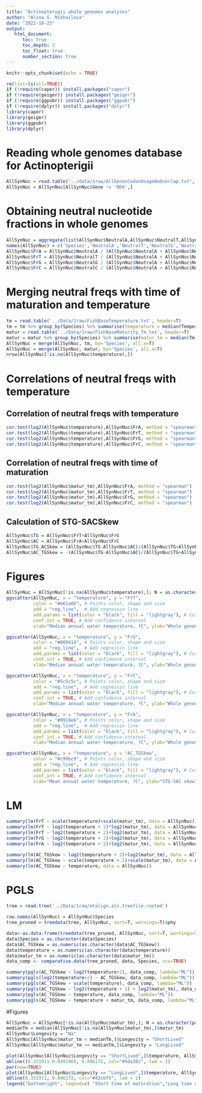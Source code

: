 ```yaml
---
title: "Actinopterygii whole genomes analyses"
author: "Alina G. Mikhailova"
date: "2022-10-25"
output:    
   html_document:
      toc: true
      toc_depth: 3
      toc_float: true
      number_section: true
---
```


```r
knitr::opts_chunk$set(echo = TRUE)
```

```r
rm(list=ls(all=TRUE))
if (!require(caper)) install.packages("caper")
if (!require(geiger)) install.packages("geiger")
if (!require(ggpubr)) install.packages("ggpubr")
if (!require(dplyr)) install.packages("dplyr")
library(caper)
library(geiger)
library(ggpubr)
library(dplyr)
```

# Reading whole genomes database for Actinopterigii 

```r
AllSynNuc = read.table("../data/1raw/AllGenesCodonUsageNoOverlap.txt", header = TRUE, sep = '\t')
AllSynNuc = AllSynNuc[AllSynNuc$Gene != 'ND6',]
```

# Obtaining neutral nucleotide fractions in whole genomes
```r
AllSynNuc = aggregate(list(AllSynNuc$NeutralA,AllSynNuc$NeutralT,AllSynNuc$NeutralG,AllSynNuc$NeutralC), by = list(AllSynNuc$Species), FUN = sum)
names(AllSynNuc) = c('Species','NeutralA','NeutralT','NeutralG','NeutralC')
AllSynNuc$FrA = AllSynNuc$NeutralA / (AllSynNuc$NeutralA + AllSynNuc$NeutralT + AllSynNuc$NeutralG + AllSynNuc$NeutralC)
AllSynNuc$FrT = AllSynNuc$NeutralT / (AllSynNuc$NeutralA + AllSynNuc$NeutralT + AllSynNuc$NeutralG + AllSynNuc$NeutralC) 
AllSynNuc$FrG = AllSynNuc$NeutralG / (AllSynNuc$NeutralA + AllSynNuc$NeutralT + AllSynNuc$NeutralG + AllSynNuc$NeutralC) 
AllSynNuc$FrC = AllSynNuc$NeutralC / (AllSynNuc$NeutralA + AllSynNuc$NeutralT + AllSynNuc$NeutralG + AllSynNuc$NeutralC) 
```

# Merging neutral freqs with time of maturation and temperature
```r
tm = read.table('../Data/1raw/FishBaseTemperature.txt', header=T)
tm = tm %>% group_by(Species) %>% summarise(temperature = median(Temperature))
matur = read.table('../Data/1raw/FishBaseMaturity_Tm.txt', header=T)
matur = matur %>% group_by(Species) %>% summarise(matur_tm = median(Tm))
AllSynNuc = merge(AllSynNuc, tm, by='Species', all.x=T)
AllSynNuc = merge(AllSynNuc, matur, by='Species', all.x=T)
nrow(AllSynNuc[!is.na(AllSynNuc$temperature),])
```

# Correlations of neutral freqs with temperature
## Correlation of neutral freqs with temperature
```r
cor.test(log2(AllSynNuc$temperature),AllSynNuc$FrA, method = "spearman")
cor.test(log2(AllSynNuc$temperature),AllSynNuc$FrT, method = "spearman")
cor.test(log2(AllSynNuc$temperature),AllSynNuc$FrG, method = "spearman")
cor.test(log2(AllSynNuc$temperature),AllSynNuc$FrC, method = "spearman")  
```

## Correlation of neutral freqs with time of maturation
```r
cor.test(log2(AllSynNuc$matur_tm),AllSynNuc$FrA, method = "spearman")
cor.test(log2(AllSynNuc$matur_tm),AllSynNuc$FrT, method = "spearman")
cor.test(log2(AllSynNuc$matur_tm),AllSynNuc$FrG, method = "spearman")
cor.test(log2(AllSynNuc$matur_tm),AllSynNuc$FrC, method = "spearman")  
```

## Calculation of STG-SACSkew
```r
AllSynNuc$TG = AllSynNuc$FrT+AllSynNuc$FrG
AllSynNuc$AC = AllSynNuc$FrA+AllSynNuc$FrC
AllSynNuc$TG_ACSkew = (AllSynNuc$TG-AllSynNuc$AC)/(AllSynNuc$TG+AllSynNuc$AC); summary(AllSynNuc$TG_ACSkew)
AllSynNuc$AC_TGSkew = -(AllSynNuc$TG-AllSynNuc$AC)/(AllSynNuc$TG+AllSynNuc$AC); summary(AllSynNuc$AC_TGSkew) #OUR
```

# Figures
```r
AllSynNuc = AllSynNuc[!is.na(AllSynNuc$temperature),]; N = as.character(paste("N", nrow(AllSynNuc), sep="")) #delete NA
ggscatter(AllSynNuc, x = "temperature", y = "FrT",
          color = "#e61a0b", # Points color, shape and size
          add = "reg.line",  # Add regressin line
          add.params = list(color = "black", fill = "lightgray"), # Customize reg. line
          conf.int = TRUE, # Add confidence interval
          xlab="Median annual water temperature, ?C", ylab="Whole genome neutral fraction of A")+stat_cor(method = "spearman", aes(label = paste(..r.label.., ..p.label.., ..N.., sep = "~`,`~")))

ggscatter(AllSynNuc, x = "temperature", y = "FrG",
          color = "#009414", # Points color, shape and size
          add = "reg.line",  # Add regressin line
          add.params = list(color = "black", fill = "lightgray"), # Customize reg. line
          conf.int = TRUE, # Add confidence interval
          xlab="Median annual water temperature, ?C", ylab="Whole genome neutral fraction of C")+stat_cor(method = "spearman", aes(label = paste(..r.label.., ..p.label.., ..N.., sep = "~`,`~")))

ggscatter(AllSynNuc, x = "temperature", y = "FrC",
          color = "#5c5c5c", # Points color, shape and size
          add = "reg.line",  # Add regressin line
          add.params = list(color = "black", fill = "lightgray"), # Customize reg. line
          conf.int = TRUE, # Add confidence interval
          xlab="Median annual water temperature, ?C", ylab="Whole genome neutral fraction of G")+stat_cor(method = "spearman", aes(label = paste(..r.label.., ..p.label.., ..N.., sep = "~`,`~")))

ggscatter(AllSynNuc, x = "temperature", y = "FrA",
          color = "#0918e6", # Points color, shape and size
          add = "reg.line",  # Add regressin line
          add.params = list(color = "black", fill = "lightgray"), # Customize reg. line
          conf.int = TRUE, # Add confidence interval
          xlab="Median annual water temperature, ?C", ylab="Whole genome neutral fraction of T")+stat_cor(method = "spearman", aes(label = paste(..r.label.., ..p.label.., ..N.., sep = "~`,`~")))
```

```r
ggscatter(AllSynNuc, x = "temperature", y = "AC_TGSkew",
          color = "#c99bc9", # Points color, shape and size
          add = "reg.line",  # Add regressin line
          add.params = list(color = "black", fill = "lightgray"), # Customize reg. line
          conf.int = TRUE, # Add confidence interval
          xlab="Mean annual water temperature, ?C", ylab="STG-SAC skew", ylim=c(0.1, 0.65), xlim=c(0,30))+stat_cor(method = "spearman", label.x = 2.5, label.y = 0.64, aes(label = paste(..r.label.., ..p.label.., ..N.., sep = "~`,`~")))
```

# LM
```r
summary(lm(FrT ~ scale(temperature)+scale(matur_tm), data = AllSynNuc))
summary(lm(FrT ~ log2(temperature + 2)*log2(matur_tm), data = AllSynNuc))  # keep it for presentation!!!
summary(lm(FrT ~ log2(temperature + 2)+log2(matur_tm), data = AllSynNuc))
summary(lm(FrG ~ log2(temperature + 2)+log2(matur_tm), data = AllSynNuc)) # strong
summary(lm(FrA ~ log2(temperature + 2)+log2(matur_tm), data = AllSynNuc)) # strong

summary(lm(AC_TGSkew ~ log2(temperature + 2)+log2(matur_tm), data = AllSynNuc))
summary(lm(AC_TGSkew ~ scale(temperature + 2)+scale(matur_tm), data = AllSynNuc))# ###PICS
summary(lm(AC_TGSkew ~ temperature, data = AllSynNuc))

``` 

# PGLS
```r
tree = read.tree('../Data/1raw/mtalign.aln.treefile.rooted')

row.names(AllSynNuc) = AllSynNuc$Species
tree_pruned = treedata(tree, AllSynNuc, sort=T, warnings=T)$phy

data<-as.data.frame(treedata(tree_pruned, AllSynNuc, sort=T, warnings=T)$data)
data$Species = as.character(data$Species)
data$AC_TGSkew = as.numeric(as.character(data$AC_TGSkew))
data$temperature = as.numeric(as.character(data$temperature))
data$matur_tm = as.numeric(as.character(data$matur_tm))
data_comp <- comparative.data(tree_pruned, data, Species, vcv=TRUE)

summary(pgls(AC_TGSkew ~ log2(temperature+2), data_comp, lambda="ML"))
summary(pgls(log2(temperature+2) ~ AC_TGSkew, data_comp, lambda="ML"))
summary(pgls(AC_TGSkew ~ scale(temperature), data_comp, lambda="ML"))
summary(pgls(AC_TGSkew ~ log2(temperature + 2) + log2(matur_tm), data_comp, lambda="ML"))
summary(pgls(AC_TGSkew ~ temperature, data_comp, lambda="ML"))
summary(pgls(AC_TGSkew ~ temperature + matur_tm, data_comp, lambda="ML"))
```

#Figures
```r
AllSynNuc = AllSynNuc[!is.na(AllSynNuc$matur_tm),]; N = as.character(paste("N", nrow(AllSynNuc), sep=""))
medianTm = median(AllSynNuc[!is.na(AllSynNuc$matur_tm),]$matur_tm)
AllSynNuc$Longevity = "Na"
AllSynNuc[AllSynNuc$matur_tm < medianTm,]$Longevity = "ShortLived"
AllSynNuc[AllSynNuc$matur_tm >= medianTm,]$Longevity = "LongLived"

plot(AllSynNuc[AllSynNuc$Longevity == "ShortLived",]$temperature, AllSynNuc[AllSynNuc$Longevity == "ShortLived",]$AC_TGSkew, col="#4da36c", xlab="Mean annual water temperature, C?", ylab="STG-SAC skew", ylim=c(0.1, 0.65), xlim=c(0,30), pch = 16)
abline((0.331911-0.049196), 0.006172, col="#4da36c", lwd = 2)
par(new=TRUE)
plot(AllSynNuc[AllSynNuc$Longevity == "LongLived",]$temperature, AllSynNuc[AllSynNuc$Longevity == "LongLived",]$AC_TGSkew, col="#42cbf5", xlab="", ylab="", ylim=c(0.1, 0.65), xlim=c(0,30), pch = 16)
abline(0.331911, 0.006172, col="#42cbf5", lwd = 2)
legend("bottomright", legend=c( "Short time of maturation","Long time of maturation"), col=c("#4da36c","#42cbf5"), pch = 16)
```